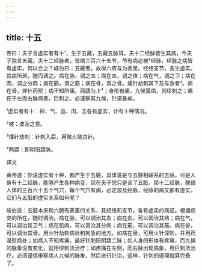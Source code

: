 ```yaml
---
---
---
```

title: 十五
---




帝曰：夫子言虚实者有十¹，生于五藏，五藏五脉耳。夫十二经脉皆生其病，今夫子独言五藏。夫十二经脉者，皆络三百六十五节，节有病必被²经脉，经脉之病皆有虚实，何以合之？岐伯曰：五藏者，故得六府与为表里。经络支节，各生虚实。其病所居，随而调之。病在脉，调之血；病在血，调之络；病在气，调之卫；病在肉，调之分肉；病在筋，调之筋；病在骨，调之骨。燔针劫刺其下及与急者³。病在骨，焠针药熨；病不知所痛，两蹻为上⁴；身形有痛，九候莫病，则缪刺之；痛在于左而右脉病者，巨刺之。必谨察其九候，针道备矣。

¹虚实者有十：神、气、血、肉、志各有虚实，计有十种情况。

²被：波及之意。

³燔针劫刺：针刺入后，用微火烧其针。

⁴两蹻：即阴阳蹻脉。

译文

黄帝道：你说虚实有十种，都产生于五脏，具体说是与五脏相联系的五脉。可是人身有十二经脉，能够产生各种病变，现在夫子您只是谈了五脏。那十二经脉，联络人体的三百六十五个气穴，每个气穴有病，必定波及经脉，经脉的病又都有虚实，它们与五脏的虚实关系如何呢？

岐伯说：五脏本来和六腑有表里的关系，其经络和支节，各有虚实的病证。根据病变的所在，随时调治。病在脉，可以调治其血；病在血，可以调治其络；病在气，可以调治其卫气；病在肌肉，可以调治其分肉；病在筋，可以调治其筋。病在骨，可以调治其骨。用火针劫刺病处和拘急的地方。如病在骨，可用火针深刺，并用药温熨病处；如病人不知疼痛，最好针刺阳阴蹻二脉；如人身的形体有疼痛，而九候的脉象没有变化，就用缪刺法治疗；如疼痛在左侧，而右脉出现病象，用巨刺法治疗。必须谨慎审察病人九候的脉象，然后进行针治，这样，针刺的道理就算完备了。